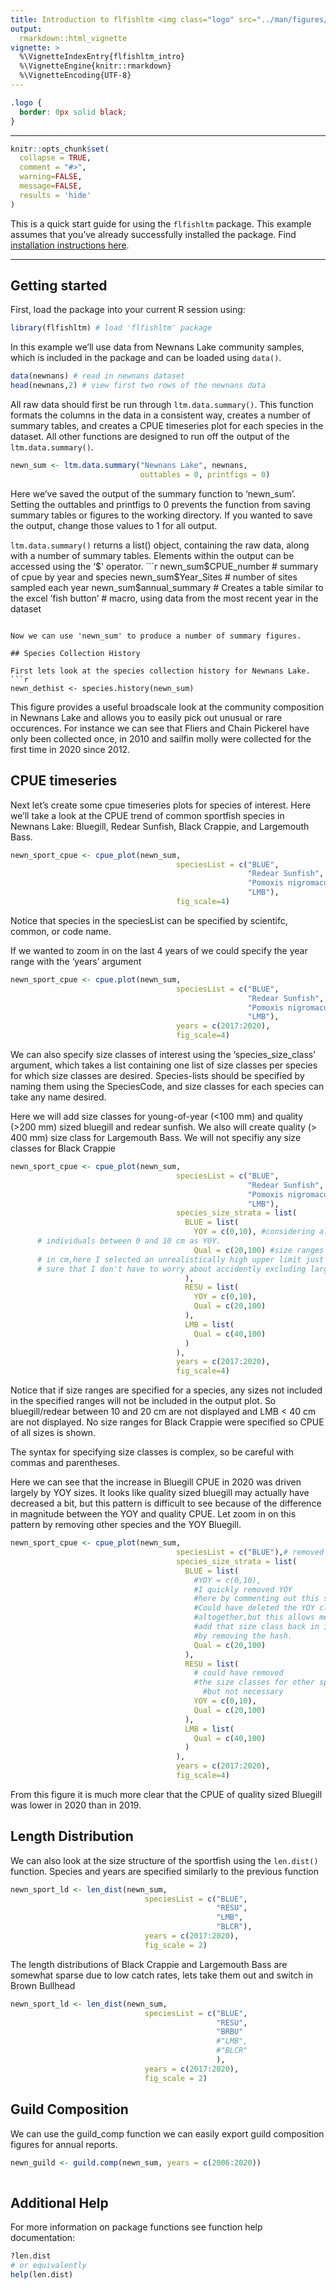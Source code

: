 ```yaml
---
title: Introduction to flfishltm <img class="logo" src="../man/figures/logo.png" align="right" height="139" />
output:
  rmarkdown::html_vignette
vignette: >
  %\VignetteIndexEntry{flfishltm_intro}
  %\VignetteEngine{knitr::rmarkdown}
  %\VignetteEncoding{UTF-8}
---
```


```css
.logo {
  border: 0px solid black;
}
```

--- 

```r
knitr::opts_chunk$set(
  collapse = TRUE,
  comment = "#>",
  warning=FALSE,
  message=FALSE,
  results = 'hide'
)
```

This is a quick start guide for using the `flfishltm` package. This example assumes 
that you've already successfully installed the package. Find [installation instructions here](install.html).

---

## Getting started

First, load the package into your current R session using:
```r
library(flfishltm) # load 'flfishltm' package
```

In this example we'll use data from Newnans Lake community samples, which is included
in the package and can be loaded using `data()`. 
```r
data(newnans) # read in newnans dataset
head(newnans,2) # view first two rows of the newnans data
```

All raw data should first be run through `ltm.data.summary()`. This function 
formats the columns in the data in a consistent way, creates a number of summary
tables, and creates a CPUE timeseries plot for each species in the dataset. All 
other functions are designed to run off the output of the `ltm.data.summary()`.

```r
newn_sum <- ltm.data.summary("Newnans Lake", newnans, 
                             outtables = 0, printfigs = 0) 
```

Here we've saved the output of the summary function to 'newn_sum'. Setting the
outtables and printfigs to 0 prevents the function from saving summary tables or
figures to the working directory. If you wanted to save the output, change those values
to 1 for all output. 

`ltm.data.summary()` returns a list() object, containing the raw data, along with a 
number of summary tables. Elements within the output can be accessed using the 
'$' operator.
```r
newn_sum$CPUE_number # summary of cpue by year and species
newn_sum$Year_Sites # number of sites sampled each year
newn_sum$annual_summary # Creates a table similar to the excel 'fish button'
# macro, using data from the most recent year in the dataset
```

Now we can use 'newn_sum' to produce a number of summary figures. 

## Species Collection History

First lets look at the species collection history for Newnans Lake. 
```r
newn_dethist <- species.history(newn_sum)
```

  This figure provides a useful broadscale look at the community composition in Newnans Lake and allows you to easily pick out unusual or rare occurences. For instance we can see that Fliers and Chain Pickerel have only been collected once, in 2010 and sailfin molly were collected for the first time in 2020 since 2012. 

## CPUE timeseries

Next let's create some cpue timeseries plots for species of interest. Here we'll take a look at the CPUE trend of common sportfish species in Newnans Lake: Bluegill, Redear Sunfish, Black Crappie, and Largemouth Bass.
```r
newn_sport_cpue <- cpue_plot(newn_sum,
                                     speciesList = c("BLUE",
                                                     "Redear Sunfish", 
                                                     "Pomoxis nigromaculatus",
                                                     "LMB"), 
                                     fig_scale=4)
```
Notice that species in the speciesList can be specified by scientifc, common, or code name. 

If we wanted to zoom in on the last 4 years of we could specify the year range with the 'years' argument
```r
newn_sport_cpue <- cpue.plot(newn_sum, 
                                     speciesList = c("BLUE",
                                                     "Redear Sunfish",
                                                     "Pomoxis nigromaculatus",
                                                     "LMB"), 
                                     years = c(2017:2020),
                                     fig_scale=4)
```

We can also specify size classes of interest using the 'species_size_class' argument, which takes a list containing one list of size classes per species for which size classes are desired. Species-lists should be specified by naming them using the SpeciesCode, and size classes for each species can take any name desired.

Here we will add size classes for young-of-year (<100 mm) and quality (>200 mm) sized bluegill and redear sunfish. We also will create quality (> 400 mm) size class for Largemouth Bass. We will not specifiy any size classes for Black Crappie  

```r
newn_sport_cpue <- cpue_plot(newn_sum, 
                                     speciesList = c("BLUE",
                                                     "Redear Sunfish",
                                                     "Pomoxis nigromaculatus",
                                                     "LMB"),
                                     species_size_strata = list(
                                       BLUE = list(
                                         YOY = c(0,10), #considering all 
      # individuals between 0 and 10 cm as YOY. 
                                         Qual = c(20,100) #size ranges specified
      # in cm,here I selected an unrealistically high upper limit just to make 
      # sure that I don't have to worry about accidently excluding large individuals.
                                       ),
                                       RESU = list(
                                         YOY = c(0,10),
                                         Qual = c(20,100)
                                       ),
                                       LMB = list(
                                         Qual = c(40,100)
                                       )
                                     ),
                                     years = c(2017:2020), 
                                     fig_scale=4)
```
Notice that if size ranges are specified for a species, any sizes not included in the specified ranges will not be included in the output plot. So bluegill/redear between 10 and 20 cm are not displayed and LMB < 40 cm are not displayed. No size ranges for Black Crappie were specified so CPUE of all sizes is shown.

The syntax for specifying size classes is complex, so be careful with commas and parentheses. 

Here we can see that the increase in Bluegill CPUE in 2020 was driven largely by YOY sizes. It looks like quality sized bluegill may actually have decreased a bit, but this pattern is difficult to see because of the difference in magnitude between the YOY and quality CPUE. Let zoom in on this pattern by removing other species and the YOY Bluegill. 
```r
newn_sport_cpue <- cpue_plot(newn_sum, 
                                     speciesList = c("BLUE"),# removed LMB,RESU,BLCR
                                     species_size_strata = list(
                                       BLUE = list(
                                         #YOY = c(0,10), 
                                         #I quickly removed YOY 
                                         #here by commenting out this sizeclass.
                                         #Could have deleted the YOY class 
                                         #altogether,but this allows me to quickly
                                         #add that size class back in if I wanted 
                                         #by removing the hash. 
                                         Qual = c(20,100) 
                                       ),
                                       RESU = list(        
                                         # could have removed 
                                         #the size classes for other species, 
                                           #but not necessary
                                         YOY = c(0,10),
                                         Qual = c(20,100)
                                       ),
                                       LMB = list(
                                         Qual = c(40,100)
                                       )
                                     ),
                                     years = c(2017:2020), 
                                     fig_scale=4)
```

From this figure it is much more clear that the CPUE of quality sized Bluegill
was lower in 2020 than in 2019. 

## Length Distribution

We can also look at the size structure of the sportfish using the `len.dist()`
function. Species and years are specified similarly to the previous function

```r
newn_sport_ld <- len_dist(newn_sum,
                              speciesList = c("BLUE",
                                              "RESU",
                                              "LMB",
                                              "BLCR"),
                              years = c(2017:2020),
                              fig_scale = 2)
```

The length distributions of Black Crappie and Largemouth Bass are somewhat 
sparse due to low catch rates, lets take them out and switch in Brown Bullhead

```r
newn_sport_ld <- len_dist(newn_sum,
                              speciesList = c("BLUE",
                                              "RESU",
                                              "BRBU"
                                              #"LMB",
                                              #"BLCR"
                                              ),
                              years = c(2017:2020),
                              fig_scale = 2)
```

## Guild Composition

We can use the guild_comp function we can easily export guild composition 
figures for annual reports.

```r
newn_guild <- guild.comp(newn_sum, years = c(2006:2020))
  
```

## Additional Help

For more information on package functions see function help documentation:
```r
?len.dist
# or equivalently
help(len.dist)
```